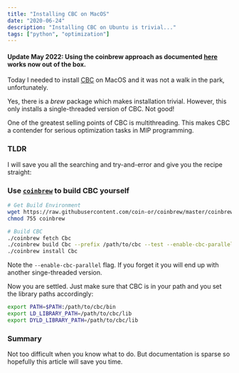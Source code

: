 ```yaml
---
title: "Installing CBC on MacOS"
date: "2020-06-24"
description: "Installing CBC on Ubuntu is trivial..."
tags: ["python", "optimization"]
---
```


#### Update May 2022: Using the coinbrew approach as documented [here](https://github.com/coin-or/Cbc#using-coinbrew) works now out of the box.

Today I needed to install [CBC](https://github.com/coin-or/Cbc) on MacOS and it was not a walk in the park, unfortunately.

Yes, there is a *brew* package which makes installation trivial. However, this only installs a single-threaded version
of CBC. Not good!

One of the greatest selling points of CBC is multithreading. This makes CBC a contender for serious optimization
tasks in MIP programming.

### TLDR
I will save you all the searching and try-and-error and give you the recipe straight:

### Use [`coinbrew`](https://coin-or.github.io/coinbrew/) to build CBC yourself
```bash
# Get Build Environment
wget https://raw.githubusercontent.com/coin-or/coinbrew/master/coinbrew
chmod 755 coinbrew

# Build CBC
./coinbrew fetch Cbc
./coinbrew build Cbc --prefix /path/to/cbc --test --enable-cbc-parallel
./coinbrew install Cbc
```

Note the `--enable-cbc-parallel` flag. If you forget it you will end up with another singe-threaded version.

Now you are settled. Just make sure that CBC is in your path and you set the library paths accordingly:
```bash
export PATH=$PATH:/path/to/cbc/bin
export LD_LIBRARY_PATH=/path/to/cbc/lib
export DYLD_LIBRARY_PATH=/path/to/cbc/lib
```

### Summary
Not too difficult when you know what to do. But documentation is sparse so hopefully this article will save you time.
